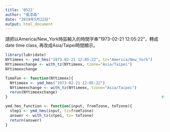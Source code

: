 ```yaml
---
title: '0522'
author: "張淳森"
date: "2019年5月22日"
output: html_document
---
```



請把以America/New_York時區輸入的時間字串"1973-02-21 12:05:22"，轉成date time class, 再改成Asia/Taipei時間顯示。
```r
library(lubridate)
NYtimeex <- ymd_hms("1973-02-21 12:05:22", tz="America/New_York")
NYtimeexchange <- with_tz(NYtimeex, tzone="Asia/Taipei")
NYtimeexchange

TimeFun <- function(NYtimeex){
  NYtimeex <- ymd_hms("1973-02-21 12:05:22")
  NYtimeexchange <- with_tz(NYtimeex, tzone="Asia/Taipei")
  rerun(NYtimeexchange)
}                                                                    #這個作法只有output "一個"
```

```r
ymd_hms_function <- function(input, fromTzone, toTzone){
  step1 <- ymd_hms(input, tz=fromTzone)
  answer <- with_tz(stpe1, tz= toTzone)
  return(answer)
}
```

